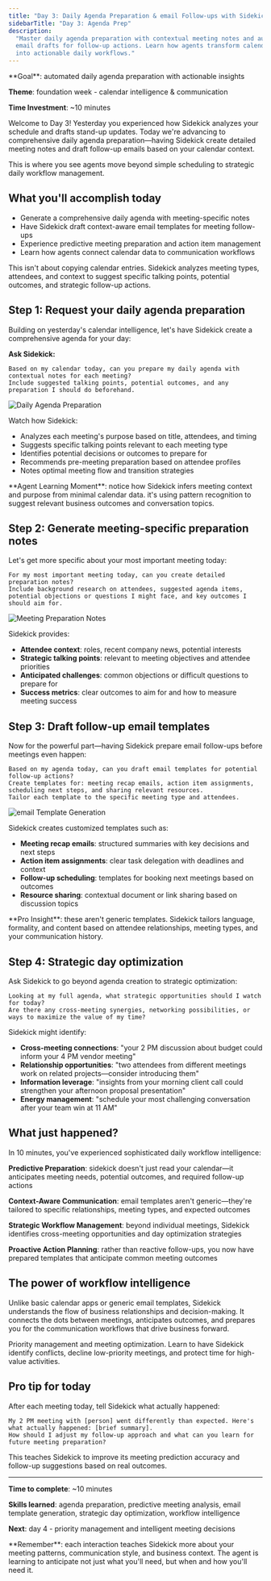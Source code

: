 ```yaml
---
title: "Day 3: Daily Agenda Preparation & email Follow-ups with Sidekick"
sidebarTitle: "Day 3: Agenda Prep"
description:
  "Master daily agenda preparation with contextual meeting notes and automated
  email drafts for follow-up actions. Learn how agents transform calendar data
  into actionable daily workflows."
---
```


<Card title="Day 3 Challenge" icon="calendar-days">
  **Goal**: automated daily agenda preparation with actionable insights

**Theme**: foundation week - calendar intelligence & communication

**Time Investment**: ~10 minutes

</Card>

Welcome to Day 3! Yesterday you experienced how Sidekick analyzes your schedule
and drafts stand-up updates. Today we're advancing to comprehensive daily agenda
preparation—having Sidekick create detailed meeting notes and draft follow-up
emails based on your calendar context.

This is where you see agents move beyond simple scheduling to strategic daily
workflow management.

## What you'll accomplish today

- Generate a comprehensive daily agenda with meeting-specific notes
- Have Sidekick draft context-aware email templates for meeting follow-ups
- Experience predictive meeting preparation and action item management
- Learn how agents connect calendar data to communication workflows

<Warning>
  This isn't about copying calendar entries. Sidekick analyzes meeting types,
  attendees, and context to suggest specific talking points, potential outcomes,
  and strategic follow-up actions.
</Warning>

## Step 1: Request your daily agenda preparation

Building on yesterday's calendar intelligence, let's have Sidekick create a
comprehensive agenda for your day:

**Ask Sidekick:**

```text
Based on my calendar today, can you prepare my daily agenda with contextual notes for each meeting?
Include suggested talking points, potential outcomes, and any preparation I should do beforehand.
```

![Daily Agenda Preparation](/images/agents/30-days-of-agents/day3-agenda-prep.png)

Watch how Sidekick:

- Analyzes each meeting's purpose based on title, attendees, and timing
- Suggests specific talking points relevant to each meeting type
- Identifies potential decisions or outcomes to prepare for
- Recommends pre-meeting preparation based on attendee profiles
- Notes optimal meeting flow and transition strategies

<Tip>
  **Agent Learning Moment**: notice how Sidekick infers meeting context and
  purpose from minimal calendar data. it's using pattern recognition to suggest
  relevant business outcomes and conversation topics.
</Tip>

## Step 2: Generate meeting-specific preparation notes

Let's get more specific about your most important meeting today:

```text
For my most important meeting today, can you create detailed preparation notes?
Include background research on attendees, suggested agenda items, potential objections or questions I might face, and key outcomes I should aim for.
```

![Meeting Preparation Notes](/images/agents/30-days-of-agents/day3-meeting-prep.png)

Sidekick provides:

- **Attendee context**: roles, recent company news, potential interests
- **Strategic talking points**: relevant to meeting objectives and attendee
  priorities
- **Anticipated challenges**: common objections or difficult questions to
  prepare for
- **Success metrics**: clear outcomes to aim for and how to measure meeting
  success

## Step 3: Draft follow-up email templates

Now for the powerful part—having Sidekick prepare email follow-ups before
meetings even happen:

```text
Based on my agenda today, can you draft email templates for potential follow-up actions?
Create templates for: meeting recap emails, action item assignments, scheduling next steps, and sharing relevant resources.
Tailor each template to the specific meeting type and attendees.
```

![email Template Generation](/images/agents/30-days-of-agents/day3-email-templates.png)

Sidekick creates customized templates such as:

- **Meeting recap emails**: structured summaries with key decisions and next
  steps
- **Action item assignments**: clear task delegation with deadlines and context
- **Follow-up scheduling**: templates for booking next meetings based on
  outcomes
- **Resource sharing**: contextual document or link sharing based on discussion
  topics

<Tip>
  **Pro Insight**: these aren't generic templates. Sidekick tailors language,
  formality, and content based on attendee relationships, meeting types, and
  your communication history.
</Tip>

## Step 4: Strategic day optimization

Ask Sidekick to go beyond agenda creation to strategic optimization:

```text
Looking at my full agenda, what strategic opportunities should I watch for today?
Are there any cross-meeting synergies, networking possibilities, or ways to maximize the value of my time?
```

Sidekick might identify:

- **Cross-meeting connections**: "your 2 PM discussion about budget could inform
  your 4 PM vendor meeting"
- **Relationship opportunities**: "two attendees from different meetings work on
  related projects—consider introducing them"
- **Information leverage**: "insights from your morning client call could
  strengthen your afternoon proposal presentation"
- **Energy management**: "schedule your most challenging conversation after your
  team win at 11 AM"

## What just happened?

In 10 minutes, you've experienced sophisticated daily workflow intelligence:

**Predictive Preparation**: sidekick doesn't just read your calendar—it
anticipates meeting needs, potential outcomes, and required follow-up actions

**Context-Aware Communication**: email templates aren't generic—they're tailored
to specific relationships, meeting types, and expected outcomes

**Strategic Workflow Management**: beyond individual meetings, Sidekick
identifies cross-meeting opportunities and day optimization strategies

**Proactive Action Planning**: rather than reactive follow-ups, you now have
prepared templates that anticipate common meeting outcomes

## The power of workflow intelligence

Unlike basic calendar apps or generic email templates, Sidekick understands the
flow of business relationships and decision-making. It connects the dots between
meetings, anticipates outcomes, and prepares you for the communication workflows
that drive business forward.

<Card title="Tomorrow: day 4" icon="arrow-right">
  Priority management and meeting optimization. Learn to have Sidekick identify
  conflicts, decline low-priority meetings, and protect time for high-value
  activities.
</Card>

## Pro tip for today

After each meeting today, tell Sidekick what actually happened:

```text
My 2 PM meeting with [person] went differently than expected. Here's what actually happened: [brief summary].
How should I adjust my follow-up approach and what can you learn for future meeting preparation?
```

This teaches Sidekick to improve its meeting prediction accuracy and follow-up
suggestions based on real outcomes.

---

**Time to complete**: ~10 minutes

**Skills learned**: agenda preparation, predictive meeting analysis, email
template generation, strategic day optimization, workflow intelligence

**Next**: day 4 - priority management and intelligent meeting decisions

<Tip>
  **Remember**: each interaction teaches Sidekick more about your meeting
  patterns, communication style, and business context. The agent is learning to
  anticipate not just what you'll need, but when and how you'll need it.
</Tip>
